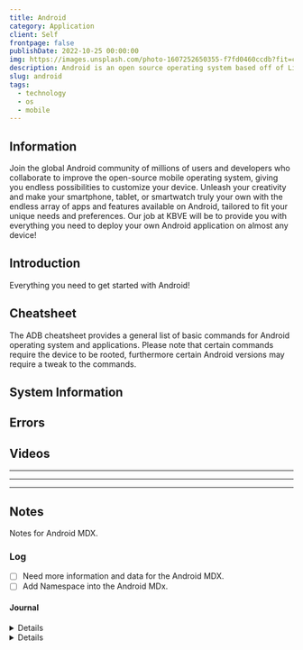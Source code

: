 ```yaml
---
title: Android
category: Application
client: Self
frontpage: false
publishDate: 2022-10-25 00:00:00
img: https://images.unsplash.com/photo-1607252650355-f7fd0460ccdb?fit=crop&w=1400&h=700&q=75
description: Android is an open source operating system based off of Linux that runs within the ARM architecture; the primary use-case is within the mobile/tablet eco-system but it has been expanding into server, desktop and embedables.
slug: android
tags:
  - technology
  - os
  - mobile
---
```




<MDXLayer title={frontmatter.title} description={frontmatter.description}>
<Widget img={frontmatter.img} skeleton={false}>

<MDXHero content={frontmatter} />

<MDXJS>


## Information

Join the global Android community of millions of users and developers who collaborate to improve the open-source mobile operating system, giving you endless possibilities to customize your device.
Unleash your creativity and make your smartphone, tablet, or smartwatch truly your own with the endless array of apps and features available on Android, tailored to fit your unique needs and preferences.
Our job at KBVE will be to provide you with everything you need to deploy your own Android application on almost any device!

## Introduction

Everything you need to get started with Android!

<N ns="ads" template="mdx2" id="ezoic" />

## Cheatsheet

The ADB cheatsheet provides a general list of basic commands for Android operating system and applications.
Please note that certain commands require the device to be rooted, furthermore certain Android versions may require a tweak to the commands.

## System Information

## Errors

## Videos

<N ns="c" template="yt" data="https://www.youtube.com/watch?v=fis26HvvDII" />

---

<N ns="c" template="yt" data="https://www.youtube.com/watch?v=aS__9RbCyHg" />

---

<N ns="ads" template="mdx2" id="ezoic" />

---

## Notes

Notes for Android MDX.

### Log

- [ ] Need more information and data for the Android MDX.
- [ ] Add Namespace into the Android MDx.

#### Journal

<Details data="2023-06-20">
Just added the details mdx to the notes!
</Details>

<Details data="2023-04-15">
Testing the tabs for Android MDX
</Details>

</MDXJS>

<AndroidGlob />
</Widget>
</MDXLayer>